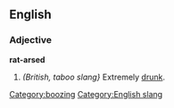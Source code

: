 ==English==
===Adjective===
'''rat-arsed'''
# ''(British, taboo slang}'' Extremely [[drunk]].

[[Category:boozing]]
[[Category:English slang]]